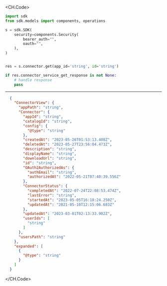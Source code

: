 
<CH.Code>
```python Get.py
import sdk
from sdk.models import components, operations

s = sdk.SDK(
    security=components.Security(
        bearer_auth="",
        oauth="",
    ),
)


res = s.connector.get(app_id='string', id='string')

if res.connector_service_get_response is not None:
    # handle response
    pass
```
---

```json Example Response
  {
    "ConnectorView": {
      "appPath": "string",
      "Connector": {
        "appId": "string",
        "catalogId": "string",
        "config": {
          "@type": "string"
        },
        "createdAt": "2023-05-26T01:53:13.408Z",
        "deletedAt": "2023-05-27T23:56:04.473Z",
        "description": "string",
        "displayName": "string",
        "downloadUrl": "string",
        "id": "string",
        "OAuth2AuthorizedAs": {
          "authEmail": "string",
          "authorizedAt": "2022-05-21T07:40:39.556Z"
        },
        "ConnectorStatus": {
          "completedAt": "2022-07-24T22:08:53.474Z",
          "lastError": "string",
          "startedAt": "2023-05-05T16:18:24.250Z",
          "updatedAt": "2021-05-10T12:15:06.683Z"
        },
        "updatedAt": "2023-03-01T02:13:33.902Z",
        "userIds": [
          "string"
        ]
      },
      "usersPath": "string"
    },
    "expanded": [
      {
        "@type": "string"
      }
    ]
  }
```
</CH.Code>
